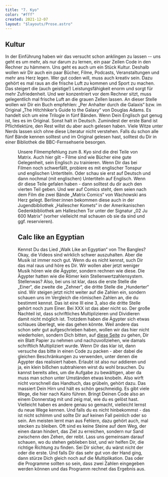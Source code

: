 ```yaml
---
title: "7. Kyo"
color: "#fff"
created: 2021-12-07
layout: "$layouts/Prose.astro"
---
```




<script lang="ts">import Figure from '$lib/components/Figure.svelte';</script>

## Kultur

In der Einführung haben wir das versucht schon anklingen zu lassen -- uns geht es um mehr, als nur darum zu lernen, ein
paar Zeilen Code in den Rechner zu hämmern. Uns geht es auch um ein Stück Kultur. Deshalb wollen wir Dir auch ein paar
Bücher, Filme, Podcasts, Veranstaltungen und mehr ans Herz legen. Wer gut coden will, muss auch kreativ sein. Dazu
gehört es mal raus an die frische Luft zu kommen und Sport zu machen. Das steigert die (auch geistige!)
Leistungsfähigkeit enorm und sorgt für mehr Zufriedenheit. Und wer konzentriert vor dem Rechner sitzt, muss gelegentlich
mal frische Luft an die grauen Zellen lassen. An dieser Stelle wollen wir Dir ein Buch empfehlen: „Per Anhalter durch
die Galaxis“ bzw. im Original „The Hitchhiker’s Guide to the Galaxy“ von Douglas Adams. Es handelt sich um eine Trilogie
in fünf Bänden. Wenn Dein Englisch gut genug ist, lies es im Original. Sonst halt in Deutsch. Zumindest der erste Band
ist Pflichtlektüre, den Rest willst du aber auch gelesen haben. Viele Witze unter Nerds lassen sich ohne diese Literatur
nicht verstehen. Falls du schon alle fünf Bände kennen solltest und im Original gelesen hast, solltest du Dir in einer
Bibliothek die BBC-Fernsehserie besorgen.

<Figure src="/images/kyo-7/Matrix-logo.png" alt="Matrix" />

Unsere Filmempfehlung zum 8. Kyo sind die drei Teile von Matrix. Auch hier gilt – Filme sind wie Bücher eine gute
Gelegenheit, sein Englisch zu trainieren. Wenn Dir das bei Filmen noch schwerfällt, probiere es mit englischer Tonspur
und englischen Untertiteln. Oder schau sie erst auf Deutsch und dann nochmal (mit englischen) Untertiteln auf Englisch.
Wenn dir diese Teile gefalen haben - dann solltest du dir auch den vierten Teil geben. Und wer auf Comics steht, dem
seien nach dem Film die zwei Bände „Matrix Comics“ von Wachowski ans Herz gelegt. Berliner:innen bekommen diese auch in
der Jugendbibliothek „Hallescher Komets“ in der Amerikanischen Gedenkbibliothek am Halleschen Tor unter der Signatur „02
Ju 600 Matrix“ (vorher vielleicht mal schauen ob sie da sind und ggf. reservieren).

## Calc like an Egyptian

Kennst Du das Lied „Walk Like an Egyptian“ von The Bangles? Okay, die Videos sind wirklich schwer auszuhalten. Aber die
Musik ist immer noch gut. Wenn du es nicht kennst, such Dir das mal raus und höre es Dir. Wir wollen aber jetzt weniger
Musik hören wie die Ägypter, sondern rechnen wie diese. Die Ägypter hatten wie die Römer kein Stellenwertzahlensystem.
Stellenwas? Also, bei uns ist klar, dass die erste Stelle die „Einer“, die zweite die „Zehner“, die dritte Stelle die
„Hunderter“ sind. Wir steigen jetzt nicht weiter auf die Zahlen ein, sondern schauen uns im Vergleich die römischen
Zahlen an, die du bestimmt kennst. Das ist eine III eine 3, also die dritte Stelle gehört noch zum Einer. Bei XXX ist
das aber nicht so. Der große Nachteil ist, dass schriftliches Multiplizieren und Dividieren damit nicht möglich ist.
Trotzdem haben die Ägypter sich etwas schlaues überlegt, wie das gehen könnte. Weil andere das schon sehr gut
aufgeschrieben haben, wollen wir das hier nicht wiederholen, sondern Dich bitten, auf
[diese Seite](http://www.spasslernen.de/geschichte/ges2.htm) zu gehen, Dir ein Blatt Papier zu nehmen und
nachzuvollziehen, wie damals schriftlich Multipliziert wurde. Wenn Dir das klar ist, dann versuche das bitte in einen
Code zu packen - aber dabei die gleichen Beschränkungen zu verwenden, unter denen die Ägypter das realisiert haben.
Erlaubt ist also nur addieren und ja, ein klein bißchen subtrahieren wirst du wohl brauchen. Du kannst bereits alles, um
die Aufgabe zu bewältigen, aber da muss man schon unter Umständen etwas knobeln. Also wirft nicht vorschnell das
Handtuch, das grübeln, gehört dazu. Das massiert Dein Hirn und hält es schön geschmeidig. Es gibt viele Wege, die hier
nach Kairo führen. Bringt Deinen Code also an einem Donnerstag mit und zeig mal, wie du es gelöst hast. Vielleicht haben
es andere genau so gemacht, vielleicht lernst du neue Wege kennen. Und falls du es nicht hinbekommst - das ist nicht
schlimm und sollte Dir auf keinen Fall peinlich oder so sein. Am meisten lernt man aus Fehlern, dazu gehört auch, mal
stecken zu bleiben. Oft sind es keine Steine auf dem Weg, der einen daran hindert, das Ziel zu erreichen, sondern nur
Sand zwischenn den Zehen, der reibt. Lass uns gemeinsam darauf schauen, wo du stehen geblieben bist, und wir helfen Dir,
die richtige Richtung zu finden. Sei Dir sicher, du wärst nicht der oder die erste. Und falls Dir das sehr gut von der
Hand ging, dann stürze Dich gleich noch auf die Multiplikation. Das oder die Programme sollten so sein, dass zwei Zahlen
eingegeben werden können und das Programm rechnet das Ergebnis aus.
